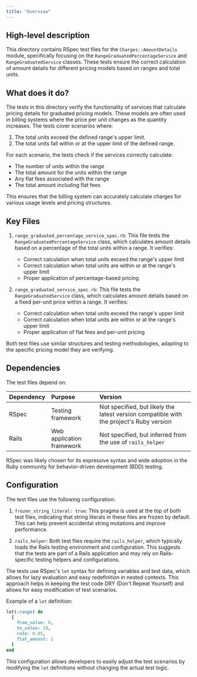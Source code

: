 ```yaml
---
title: "Overview"
---
```


## High-level description
This directory contains RSpec test files for the `Charges::AmountDetails` module, specifically focusing on the `RangeGraduatedPercentageService` and `RangeGraduatedService` classes. These tests ensure the correct calculation of amount details for different pricing models based on ranges and total units.

## What does it do?
The tests in this directory verify the functionality of services that calculate pricing details for graduated pricing models. These models are often used in billing systems where the price per unit changes as the quantity increases. The tests cover scenarios where:

1. The total units exceed the defined range's upper limit.
2. The total units fall within or at the upper limit of the defined range.

For each scenario, the tests check if the services correctly calculate:
- The number of units within the range
- The total amount for the units within the range
- Any flat fees associated with the range
- The total amount including flat fees

This ensures that the billing system can accurately calculate charges for various usage levels and pricing structures.

## Key Files
1. `range_graduated_percentage_service_spec.rb`:
   This file tests the `RangeGraduatedPercentageService` class, which calculates amount details based on a percentage of the total units within a range. It verifies:
   - Correct calculation when total units exceed the range's upper limit
   - Correct calculation when total units are within or at the range's upper limit
   - Proper application of percentage-based pricing

2. `range_graduated_service_spec.rb`:
   This file tests the `RangeGraduatedService` class, which calculates amount details based on a fixed per-unit price within a range. It verifies:
   - Correct calculation when total units exceed the range's upper limit
   - Correct calculation when total units are within or at the range's upper limit
   - Proper application of flat fees and per-unit pricing

Both test files use similar structures and testing methodologies, adapting to the specific pricing model they are verifying.

## Dependencies
The test files depend on:

| Dependency | Purpose | Version |
|:-----------|:--------|:--------|
| RSpec | Testing framework | Not specified, but likely the latest version compatible with the project's Ruby version |
| Rails | Web application framework | Not specified, but inferred from the use of `rails_helper` |

RSpec was likely chosen for its expressive syntax and wide adoption in the Ruby community for behavior-driven development (BDD) testing.

## Configuration
The test files use the following configuration:

1. `frozen_string_literal: true`: This pragma is used at the top of both test files, indicating that string literals in these files are frozen by default. This can help prevent accidental string mutations and improve performance.

2. `rails_helper`: Both test files require the `rails_helper`, which typically loads the Rails testing environment and configuration. This suggests that the tests are part of a Rails application and may rely on Rails-specific testing helpers and configurations.

The tests use RSpec's `let` syntax for defining variables and test data, which allows for lazy evaluation and easy redefinition in nested contexts. This approach helps in keeping the test code DRY (Don't Repeat Yourself) and allows for easy modification of test scenarios.

Example of a `let` definition:

```ruby
let(:range) do
  {
    from_value: 0,
    to_value: 10,
    rate: 0.05,
    flat_amount: 1
  }
end
```

This configuration allows developers to easily adjust the test scenarios by modifying the `let` definitions without changing the actual test logic.
